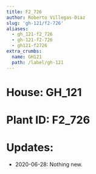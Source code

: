 ```yaml
---
title: F2_726
author: Roberto Villegas-Diaz
slug: 'gh-121/f2-726'
aliases:
  - gh_121-f2_726
  - gh-121-f2-726
  - gh121-f2726
extra_crumbs:
  name: GH121
  path: /label/gh-121
---
```


# **House**: GH_121
# **Plant ID**: F2_726
# **Updates**: 
 - 2020-06-28: Nothing new.
